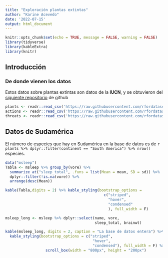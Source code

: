 ```yaml
---
title: "Exploración plantas extintas"
author: "Karine Acevedo"
date: '2022-07-15'
output: html_document
---
```


```r
knitr::opts_chunk$set(echo = TRUE, message = FALSE, warning = FALSE)
library(tidyverse)
library(kableExtra)
library(knitr)
```

## Introducción

### De donde vienen los datos

Estos datos sobre plantas extintas son datos de la **IUCN**, y se obtuvieron del [siguiente repositorio](https://github.com/rfordatascience/tidytuesday) de github

```r
plants <- readr::read_csv('https://raw.githubusercontent.com/rfordatascience/tidytuesday/master/data/2020/2020-08-18/plants.csv')
actions <- readr::read_csv('https://raw.githubusercontent.com/rfordatascience/tidytuesday/master/data/2020/2020-08-18/actions.csv')
threats <- readr::read_csv('https://raw.githubusercontent.com/rfordatascience/tidytuesday/master/data/2020/2020-08-18/threats.csv')
```

## Datos de Sudamérica

El número de especies que hay en Sudamérica en la base de datos es de `r plants %>% dplyr::filter(continent == "South America") %>% nrow()` especies.

```r
data("msleep")
Tabla <- msleep %>% group_by(vore) %>% 
  summarize_at("sleep_total", .funs = list(Mean = mean, SD = sd)) %>% 
  dplyr::filter(!is.na(vore)) %>% 
  arrange(desc(Mean))

kable(Tabla,digits = 2) %>% kable_styling(bootstrap_options = 
                                            c("striped",
                                              "hover",
                                              "condensed"
                                              ), full_width = F)
```

```r
msleep_long <- msleep %>% dplyr::select(name, vore,
                                        sleep_total, brainwt)

kable(msleep_long, digits = 2, caption = "La base de datos entera") %>% 
  kable_styling(bootstrap_options = c("striped", 
                                       "hover",
                                       "condensed"), full_width = F) %>% 
                  scroll_box(width = "800px", height = "200px")
```

